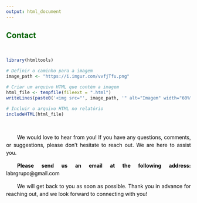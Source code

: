 ---
output: html_document
---

## [**Contact**]{style="color:darkgreen"}

<br>

```{r setup, echo=FALSE,warning=FALSE,message=FALSE}


library(htmltools)

# Definir o caminho para a imagem
image_path <- "https://i.imgur.com/vvfjTfu.png" 

# Criar um arquivo HTML que contém a imagem
html_file <- tempfile(fileext = ".html")
writeLines(paste0('<img src="', image_path, '" alt="Imagem" width="60%">'), html_file)

# Incluir o arquivo HTML no relatório
includeHTML(html_file)
```

<br>

::: {style="text-align: justify; text-indent: 30px; line-height: 1.5; color: black;"}
We would love to hear from you! If you have any questions, comments, or suggestions, please don't hesitate to reach out. We are here to assist you.

**Please send us an email at the following address:** labrgrupo@gmail.com

We will get back to you as soon as possible. Thank you in advance for reaching out, and we look forward to connecting with you!
:::

<br>

<br>

<br>

<br>

<br>

<br>

<br>

<br>

<br>

<br>
